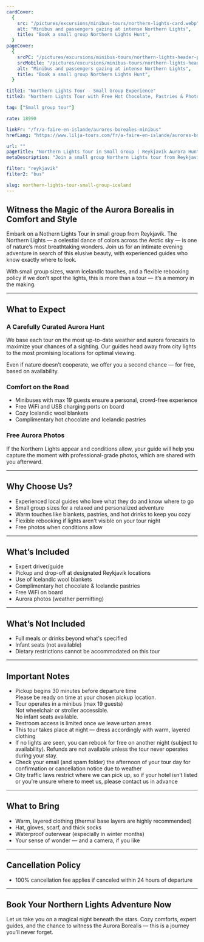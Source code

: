 ```yaml
---
cardCover:
  {
    src: "/pictures/excursions/minibus-tours/northern-lights-card.webp",
    alt: "Minibus and passengers gazing at intense Northern Lights",
    title: "Book a small group Northern Lights Hunt",
  }
pageCover:
  {
    srcPC: "/pictures/excursions/minibus-tours/northern-lights-header-pc.webp",
    srcMobile: "/pictures/excursions/minibus-tours/northern-lights-header-mobile.webp",
    alt: "Minibus and passengers gazing at intense Northern Lights",
    title: "Book a small group Northern Lights Hunt",
  }

title1: "Northern Lights Tour - Small Group Experience"
title2: "Northern Lights Tour with Free Hot Chocolate, Pastries & Photos"

tag: ["Small group tour"]

rate: 18990

linkFr: "/fr/a-faire-en-islande/aurores-boreales-minibus"
hrefLang: "https://www.lilja-tours.com/fr/a-faire-en-islande/aurores-boreales-minibus"

url: ""
pageTitle: "Northern Lights Tour in Small Group | Reykjavík Aurora Hunt"
metaDescription: "Join a small group Northern Lights tour from Reykjavík. Enjoy hot chocolate, pastries, and expert guidance while chasing the Aurora Borealis. Free rebooking if no lights are seen!"

filter: "reykjavik"
filter2: "bus"

slug: northern-lights-tour-small-group-iceland
---
```


## Witness the Magic of the Aurora Borealis in Comfort and Style

Embark on a Nothern Lights Tour in small group from Reykjavík. The Northern Lights — a celestial dance of colors across the Arctic sky — is one of nature’s most breathtaking wonders. Join us for an intimate evening adventure in search of this elusive beauty, with experienced guides who know exactly where to look.

With small group sizes, warm Icelandic touches, and a flexible rebooking policy if we don’t spot the lights, this is more than a tour — it’s a memory in the making.

---

## What to Expect

### A Carefully Curated Aurora Hunt

We base each tour on the most up-to-date weather and aurora forecasts to maximize your chances of a sighting. Our guides head away from city lights to the most promising locations for optimal viewing.

Even if nature doesn’t cooperate, we offer you a second chance — for free, based on availability.

### Comfort on the Road

- Minibuses with max 19 guests ensure a personal, crowd-free experience
- Free WiFi and USB charging ports on board
- Cozy Icelandic wool blankets
- Complimentary hot chocolate and Icelandic pastries

### Free Aurora Photos

If the Northern Lights appear and conditions allow, your guide will help you capture the moment with professional-grade photos, which are shared with you afterward.

---

## Why Choose Us?

- Experienced local guides who love what they do and know where to go
- Small group sizes for a relaxed and personalized adventure
- Warm touches like blankets, pastries, and hot drinks to keep you cozy
- Flexible rebooking if lights aren’t visible on your tour night
- Free photos when conditions allow

---

## What’s Included

- Expert driver/guide
- Pickup and drop-off at designated Reykjavík locations
- Use of Icelandic wool blankets
- Complimentary hot chocolate & Icelandic pastries
- Free WiFi on board
- Aurora photos (weather permitting)

---

## What’s Not Included

- Full meals or drinks beyond what's specified
- Infant seats (not available)
- Dietary restrictions cannot be accommodated on this tour

---

## Important Notes

- Pickup begins 30 minutes before departure time  
  Please be ready on time at your chosen pickup location.
- Tour operates in a minibus (max 19 guests)  
  Not wheelchair or stroller accessible.  
  No infant seats available.
- Restroom access is limited once we leave urban areas
- This tour takes place at night — dress accordingly with warm, layered clothing
- If no lights are seen, you can rebook for free on another night (subject to availability). Refunds are not available unless the tour never operates during your stay.
- Check your email (and spam folder) the afternoon of your tour day for confirmation or cancellation notice due to weather
- City traffic laws restrict where we can pick up, so if your hotel isn’t listed or you’re unsure where to meet us, please contact us in advance

---

## What to Bring

- Warm, layered clothing (thermal base layers are highly recommended)
- Hat, gloves, scarf, and thick socks
- Waterproof outerwear (especially in winter months)
- Your sense of wonder — and a camera, if you like

---

## Cancellation Policy

- 100% cancellation fee applies if canceled within 24 hours of departure

---

## Book Your Northern Lights Adventure Now

Let us take you on a magical night beneath the stars. Cozy comforts, expert guides, and the chance to witness the Aurora Borealis — this is a journey you’ll never forget.

<script
  type="text/javascript"
  src="https://widgets.bokun.io/assets/javascripts/apps/build/BokunWidgetsLoader.js?bookingChannelUUID=97236c68-b945-4a96-8587-660bdc4c45fd"
  async
></script>

<div
  class="bokunWidget"
  data-src="https://widgets.bokun.io/online-sales/97236c68-b945-4a96-8587-660bdc4c45fd/experience-calendar/744987"
></div>
